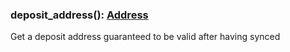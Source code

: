### deposit_address(): [Address](#address)

Get a deposit address guaranteed to be valid after having synced
